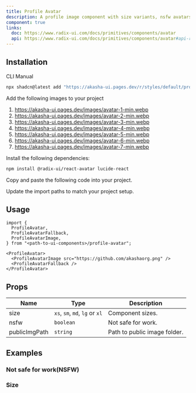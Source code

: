 ```yaml
---
title: Profile Avatar
description: A profile image component with size variants, nsfw avatars and a fallback image.
component: true
links:
  doc: https://www.radix-ui.com/docs/primitives/components/avatar
  api: https://www.radix-ui.com/docs/primitives/components/avatar#api-reference
---
```


<ComponentPreview name="profile-avatar-demo" />

## Installation

<Tabs defaultValue="cli">

<TabsList>
  <TabsTrigger value="cli">CLI</TabsTrigger>
  <TabsTrigger value="manual">Manual</TabsTrigger>
</TabsList>
<TabsContent value="cli">

```bash
npx shadcn@latest add "https://akasha-ui.pages.dev/r/styles/default/profile-avatar.json"
```

</TabsContent>

<TabsContent value="manual">

<Steps>

<Step>Add the following images to your project</Step>

1. https://akasha-ui.pages.dev/images/avatar-1-min.webp
2. https://akasha-ui.pages.dev/images/avatar-2-min.webp
3. https://akasha-ui.pages.dev/images/avatar-3-min.webp
4. https://akasha-ui.pages.dev/images/avatar-4-min.webp
5. https://akasha-ui.pages.dev/images/avatar-5-min.webp
6. https://akasha-ui.pages.dev/images/avatar-6-min.webp
7. https://akasha-ui.pages.dev/images/avatar-7-min.webp

<Step>Install the following dependencies:</Step>

```bash
npm install @radix-ui/react-avatar lucide-react
```

<Step>Copy and paste the following code into your project.</Step>

<ComponentSource name="profile-avatar" />

<Step>Update the import paths to match your project setup.</Step>

</Steps>

</TabsContent>

</Tabs>

## Usage

```tsx
import {
  ProfileAvatar,
  ProfileAvatarFallback,
  ProfileAvatarImage,
} from "<path-to-ui-components>/profile-avatar";
```

```tsx
<ProfileAvatar>
  <ProfileAvatarImage src="https://github.com/akashaorg.png" />
  <ProfileAvatarFallback />
</ProfileAvatar>
```

## Props

| Name          | Type                           | Description                  |
| ------------- | ------------------------------ | ---------------------------- |
| size          | `xs`, `sm`, `md`, `lg` or `xl` | Component sizes.             |
| nsfw          | `boolean`                      | Not safe for work.           |
| publicImgPath | `string`                       | Path to public image folder. |

## Examples

### Not safe for work(NSFW)

<ComponentPreview name="profile-avatar-nsfw" />

### Size

<ComponentPreview name="profile-avatar-size" />
